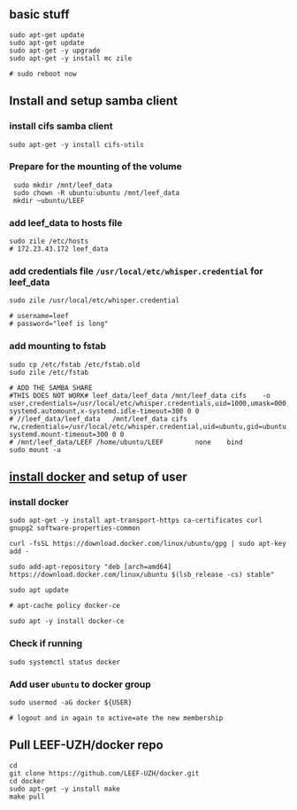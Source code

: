 ## basic stuff
	sudo apt-get update
	sudo apt-get update
	sudo apt-get -y upgrade
	sudo apt-get -y install mc zile

	# sudo reboot now

## Install and setup samba client
### install cifs samba client
	sudo apt-get -y install cifs-utils
	
### Prepare for the mounting of the volume
	 sudo mkdir /mnt/leef_data
	 sudo chown -R ubuntu:ubuntu /mnt/leef_data
	 mkdir ~ubuntu/LEEF

### add leef_data to hosts file
	
	sudo zile /etc/hosts
	# 172.23.43.172 leef_data

### add credentials file `/usr/local/etc/whisper.credential` for leef_data
	sudo zile /usr/local/etc/whisper.credential
	
	# username=leef
	# password="leef is long"
	
### add mounting to fstab

	sudo cp /etc/fstab /etc/fstab.old
	sudo zile /etc/fstab
	
	# ADD THE SAMBA SHARE
	#THIS DOES NOT WORK# leef_data/leef_data /mnt/leef_data cifs 	-o user,credentials=/usr/local/etc/whisper.credentials,uid=1000,umask=000,noauto,x-systemd.automount,x-systemd.idle-timeout=300 0 0
	# //leef_data/leef_data   /mnt/leef_data cifs     rw,credentials=/usr/local/etc/whisper.credential,uid=ubuntu,gid=ubuntu,file_mode=0770,dir_mode=0770,x-systemd.mount-timeout=300 0 0
	# /mnt/leef_data/LEEF /home/ubuntu/LEEF        none    bind
	sudo mount -a
	

## [install docker](https://www.digitalocean.com/community/tutorials/how-to-install-and-use-docker-on-ubuntu-10) and setup of user

### install docker
	sudo apt-get -y install apt-transport-https ca-certificates curl gnupg2 software-properties-common	
	
	curl -fsSL https://download.docker.com/linux/ubuntu/gpg | sudo apt-key add -
	
	sudo add-apt-repository "deb [arch=amd64] https://download.docker.com/linux/ubuntu $(lsb_release -cs) stable"
	
	sudo apt update
	
	# apt-cache policy docker-ce 
	
	sudo apt -y install docker-ce

### Check if running
	sudo systemctl status docker
	
### Add user `ubuntu` to docker group

	sudo usermod -aG docker ${USER}
	
	# logout and in again to active=ate the new membership

## Pull LEEF-UZH/docker repo
	
	cd
	git clone https://github.com/LEEF-UZH/docker.git
	cd docker
	sudo apt-get -y install make
	make pull
	
	